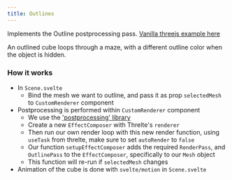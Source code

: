 ```yaml
---
title: Outlines
---
```



Implements the Outline postprocessing pass. [Vanilla threejs example here](https://threejs.org/examples/?q=outline#webgl_postprocessing_outline)

An outlined cube loops through a maze, with a different outline color when the object is hidden.

<Example path="postprocessing/outline" />

### How it works

- In `Scene.svelte`
  - Bind the mesh we want to outline, and pass it as prop `selectedMesh` to `CustomRenderer` component
- Postprocessing is performed within `CustomRenderer` component
  - We use the ['postprocessing' library](https://github.com/pmndrs/postprocessing)
  - Create a new `EffectComposer` with Threlte's `renderer`
  - Then run our own render loop with this new render function, using `useTask` from threlte, make sure to set `autoRender` to `false`
  - Our function `setupEffectComposer` adds the required `RenderPass`, and `OutlinePass` to the `EffectComposer`, specifically to our `Mesh` object
  - This function will re-run if `selectedMesh` changes
- Animation of the cube is done with `svelte/motion` in `Scene.svelte`
